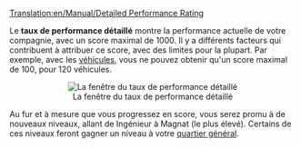 [[Translation:en/Manual/Detailed Performance Rating]]


Le '''taux de performance détaillé''' montre la performance actuelle de votre compagnie, avec un score maximal de 1000. Il y a différents facteurs qui contribuent à attribuer ce score, avec des limites pour la plupart. Par exemple, avec les [[fr/Manual/Véhicules|véhicules]], vous ne pouvez obtenir qu'un score maximal de 100, pour 120 véhicules.

<center>[[File:en/Performancerating.png|center|frame|La fenêtre du taux de performance détaillé]]</center>

Au fur et à mesure que vous progressez en score, vous serez promu à de nouveaux niveaux, allant de Ingénieur à Magnat (le plus élevé). Certains de ces niveaux feront gagner un niveau à votre [[fr/Archive/Manual/Quartier général|quartier général]].
